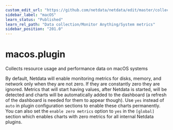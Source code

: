```yaml
---
custom_edit_url: "https://github.com/netdata/netdata/edit/master/collectors/macos.plugin/README.md"
sidebar_label: "macOS"
learn_status: "Published"
learn_rel_path: "Data collection/Monitor Anything/System metrics"
sidebar_position: "201.0"
---
```



# macos.plugin

Collects resource usage and performance data on macOS systems

By default, Netdata will enable monitoring metrics for disks, memory, and network only when they are not zero. If they are constantly zero they are ignored. Metrics that will start having values, after Netdata is started, will be detected and charts will be automatically added to the dashboard (a refresh of the dashboard is needed for them to appear though). Use `yes` instead of `auto` in plugin configuration sections to enable these charts permanently. You can also set the `enable zero metrics` option to `yes` in the `[global]` section which enables charts with zero metrics for all internal Netdata plugins.


